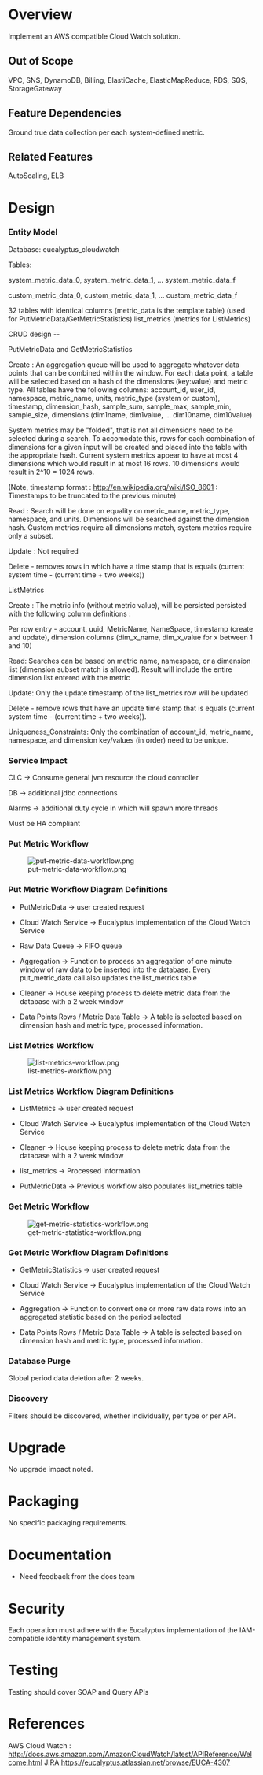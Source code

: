 = Overview =

Implement an AWS compatible Cloud Watch solution.

== Out of Scope ==

VPC, SNS, DynamoDB, Billing, ElastiCache, ElasticMapReduce, RDS, SQS, StorageGateway

== Feature Dependencies ==

Ground true data collection per each system-defined metric.

== Related Features ==

AutoScaling, ELB

= Design =

=== Entity Model ===

Database: eucalyptus_cloudwatch 

Tables: 

system_metric_data_0, system_metric_data_1, ... system_metric_data_f 

custom_metric_data_0, custom_metric_data_1, ... custom_metric_data_f

32 tables with identical columns (metric_data is the template table) (used for PutMetricData/GetMetricStatistics)
list_metrics (metrics for ListMetrics)

CRUD design -- 

PutMetricData and GetMetricStatistics

Create : An aggregation queue will be used to aggregate whatever data points that can be combined within the window.
For each data point, a table will be selected based on a hash of the dimensions (key:value) and metric type.  
All tables have the following columns: account_id, user_id, namespace, metric_name, units, metric_type (system or custom), timestamp, dimension_hash, sample_sum, sample_max, sample_min, sample_size, dimensions (dim1name, dim1value, ... dim10name, dim10value) 

System metrics may be "folded", that is not all dimensions need to be selected during a search.  To accomodate this, rows for each combination of dimensions for a given input will be created and placed into the table with the appropriate hash.  Current system metrics appear to have at most 4 dimensions which would result in at most 16 rows.  10 dimensions would result in 2^10 = 1024 rows.

(Note, timestamp format :  http://en.wikipedia.org/wiki/ISO_8601 : Timestamps to be truncated to the previous minute)

Read : Search will be done on equality on metric_name, metric_type, namespace, and units.  Dimensions will be searched against the dimension hash.  Custom metrics require all dimensions match, system metrics require only a subset.

Update : Not required

Delete - removes rows in which have a time stamp that is equals (current system time - (current time + two weeks))

ListMetrics

Create : The metric info (without metric value), will be persisted persisted with the following column definitions :

Per row entry - account, uuid, MetricName, NameSpace, timestamp (create and update), dimension columns (dim_x_name, dim_x_value for x between 1 and 10)

Read: Searches can be based on metric name, namespace, or a dimension list (dimension subset match is allowed).  
Result will include the entire dimension list entered with the metric

Update: Only the update timestamp of the list_metrics row will be updated

Delete - remove rows that have an update time stamp that is equals (current system time - (current time + two weeks)).

Uniqueness_Constraints: Only the combination of account_id, metric_name, namespace, and dimension key/values (in order) need to be unique.

=== Service Impact ===

CLC -> Consume general jvm resource the cloud controller

DB -> additional jdbc connections 

Alarms -> additional duty cycle in which will spawn more threads

Must be HA compliant 

=== Put Metric Workflow ===

[[File:put-metric-data-workflow.png]] 

=== Put Metric Workflow Diagram Definitions === 

* PutMetricData -> user created request 

* Cloud Watch Service -> Eucalyptus implementation of the Cloud Watch Service

* Raw Data Queue -> FIFO queue

* Aggregation -> Function to process an aggregation of one minute window of raw data to be inserted into the database.  Every put_metric_data call also updates the list_metrics table

* Cleaner -> House keeping process to delete metric data from the database with a 2 week window  

* Data Points Rows / Metric Data Table -> A table is selected based on dimension hash and metric type, processed information.

=== List Metrics Workflow ===

[[File:list-metrics-workflow.png]] 

=== List Metrics Workflow Diagram Definitions === 

* ListMetrics -> user created request 

* Cloud Watch Service -> Eucalyptus implementation of the Cloud Watch Service

* Cleaner -> House keeping process to delete metric data from the database with a 2 week window  

* list_metrics -> Processed information

* PutMetricData -> Previous workflow also populates list_metrics table

=== Get Metric Workflow ===

[[File:get-metric-statistics-workflow.png]] 

=== Get Metric Workflow Diagram Definitions === 

* GetMetricStatistics -> user created request 

* Cloud Watch Service -> Eucalyptus implementation of the Cloud Watch Service

* Aggregation -> Function to convert one or more raw data rows into an aggregated statistic based on the period selected

* Data Points Rows / Metric Data Table -> A table is selected based on dimension hash and metric type, processed information.

=== Database Purge ===

Global period data deletion after 2 weeks.

=== Discovery ===
Filters should be discovered, whether individually, per type or per API.

= Upgrade =
No upgrade impact noted.

= Packaging =
No specific packaging requirements.

= Documentation =
*Need feedback from the docs team

= Security =
Each operation must adhere with the Eucalyptus implementation of the IAM-compatible identity management system.

= Testing =
Testing should cover SOAP and Query APIs 

= References =
AWS Cloud Watch : http://docs.aws.amazon.com/AmazonCloudWatch/latest/APIReference/Welcome.html
JIRA https://eucalyptus.atlassian.net/browse/EUCA-4307

